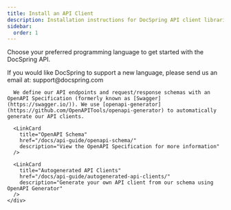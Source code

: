 ```yaml
---
title: Install an API Client
description: Installation instructions for DocSpring API client libraries
sidebar:
  order: 1
---
```



Choose your preferred programming language to get started with the DocSpring API.

<Tabs syncKey="language">
  <TabItem label="JavaScript">
    <JavaScriptInstallation />
  </TabItem>

<TabItem label="TypeScript">
  <TypeScriptInstallation />
</TabItem>

<TabItem label="Ruby">
  <RubyInstallation />
</TabItem>

<TabItem label="Python">
  <PythonInstallation />
</TabItem>

<TabItem label="PHP">
  <PHPInstallation />
</TabItem>

<TabItem label="Java">
  <JavaInstallation />
</TabItem>

<TabItem label="C#">
  <CSharpInstallation />
</TabItem>

<TabItem label="Go">
  <GoInstallation />
</TabItem>

<TabItem label="Elixir">
  <ElixirInstallation />
</TabItem>

  <TabItem label="Other">
    <div className="client-library-info-pane">
      If you would like DocSpring to support a new language, please send us an email at: support@docspring.com

      We define our API endpoints and request/response schemas with an OpenAPI Specification (formerly known as [Swagger](https://swagger.io/)). We use [openapi-generator](https://github.com/OpenAPITools/openapi-generator) to automatically generate our API clients.

      <LinkCard
        title="OpenAPI Schema"
        href="/docs/api-guide/openapi-schema/"
        description="View the OpenAPI Specification for more information"
      />

      <LinkCard
        title="Autogenerated API Clients"
        href="/docs/api-guide/autogenerated-api-clients/"
        description="Generate your own API client from our schema using OpenAPI Generator"
      />
    </div>

  </TabItem>
</Tabs>
